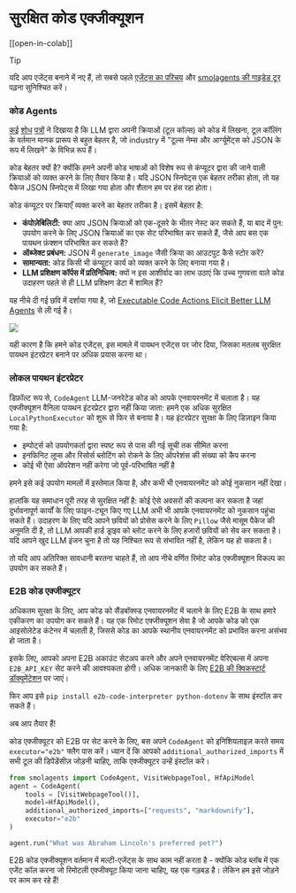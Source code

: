 <!--Copyright 2024 The HuggingFace Team. All rights reserved.

Licensed under the Apache License, Version 2.0 (the "License"); you may not use this file except in compliance with
the License. You may obtain a copy of the License at

http://www.apache.org/licenses/LICENSE-2.0

Unless required by applicable law or agreed to in writing, software distributed under the License is distributed on
an "AS IS" BASIS, WITHOUT WARRANTIES OR CONDITIONS OF ANY KIND, either express or implied. See the License for the
specific language governing permissions and limitations under the License.

⚠️ Note that this file is in Markdown but contain specific syntax for our doc-builder (similar to MDX) that may not be
rendered properly in your Markdown viewer.

-->
# सुरक्षित कोड एक्जीक्यूशन

[[open-in-colab]]

> [!TIP]
> यदि आप एजेंट्स बनाने में नए हैं, तो सबसे पहले [एजेंट्स का परिचय](../conceptual_guides/intro_agents) और [smolagents की गाइडेड टूर](../guided_tour) पढ़ना सुनिश्चित करें।

### कोड Agents

[कई](https://huggingface.co/papers/2402.01030) [शोध](https://huggingface.co/papers/2411.01747) [पत्रों](https://huggingface.co/papers/2401.00812) ने दिखाया है कि LLM द्वारा अपनी क्रियाओं (टूल कॉल्स) को कोड में लिखना, टूल कॉलिंग के वर्तमान मानक प्रारूप से बहुत बेहतर है, जो industry में "टूल्स नेम्स और आर्ग्यूमेंट्स को JSON के रूप में लिखने" के विभिन्न रूप हैं।

कोड बेहतर क्यों है? क्योंकि हमने अपनी कोड भाषाओं को विशेष रूप से कंप्यूटर द्वारा की जाने वाली क्रियाओं को व्यक्त करने के लिए तैयार किया है। यदि JSON स्निपेट्स एक बेहतर तरीका होता, तो यह पैकेज JSON स्निपेट्स में लिखा गया होता और शैतान हम पर हंस रहा होता।

कोड कंप्यूटर पर क्रियाएँ व्यक्त करने का बेहतर तरीका है। इसमें बेहतर है:
- **कंपोज़ेबिलिटी:** क्या आप JSON क्रियाओं को एक-दूसरे के भीतर नेस्ट कर सकते हैं, या बाद में पुन: उपयोग करने के लिए JSON क्रियाओं का एक सेट परिभाषित कर सकते हैं, जैसे आप बस एक पायथन फ़ंक्शन परिभाषित कर सकते हैं?
- **ऑब्जेक्ट प्रबंधन:** JSON में `generate_image` जैसी क्रिया का आउटपुट कैसे स्टोर करें?
- **सामान्यता:** कोड किसी भी कंप्यूटर कार्य को व्यक्त करने के लिए बनाया गया है।
- **LLM प्रशिक्षण कॉर्पस में प्रतिनिधित्व:** क्यों न इस आशीर्वाद का लाभ उठाएं कि उच्च गुणवत्ता वाले कोड उदाहरण पहले से ही LLM प्रशिक्षण डेटा में शामिल हैं?

यह नीचे दी गई छवि में दर्शाया गया है, जो [Executable Code Actions Elicit Better LLM Agents](https://huggingface.co/papers/2402.01030) से ली गई है।

<img src="https://huggingface.co/datasets/huggingface/documentation-images/resolve/main/transformers/code_vs_json_actions.png">

यही कारण है कि हमने कोड एजेंट्स, इस मामले में पायथन एजेंट्स पर जोर दिया, जिसका मतलब सुरक्षित पायथन इंटरप्रेटर बनाने पर अधिक प्रयास करना था।

### लोकल पायथन इंटरप्रेटर

डिफ़ॉल्ट रूप से, `CodeAgent` LLM-जनरेटेड कोड को आपके एनवायरनमेंट में चलाता है।
यह एक्जीक्यूशन वैनिला पायथन इंटरप्रेटर द्वारा नहीं किया जाता: हमने एक अधिक सुरक्षित `LocalPythonExecutor` को शुरू से फिर से बनाया है।
यह इंटरप्रेटर सुरक्षा के लिए डिज़ाइन किया गया है:
 - इम्पोर्ट्स को उपयोगकर्ता द्वारा स्पष्ट रूप से पास की गई सूची तक सीमित करना
 - इनफिनिट लूप्स और रिसोर्स ब्लोटिंग को रोकने के लिए ऑपरेशंस की संख्या को कैप करना
 - कोई भी ऐसा ऑपरेशन नहीं करेगा जो पूर्व-परिभाषित नहीं है

हमने इसे कई उपयोग मामलों में इस्तेमाल किया है, और कभी भी एनवायरनमेंट को कोई नुकसान नहीं देखा। 

हालांकि यह समाधान पूरी तरह से सुरक्षित नहीं है: कोई ऐसे अवसरों की कल्पना कर सकता है जहां दुर्भावनापूर्ण कार्यों के लिए फाइन-ट्यून किए गए LLM अभी भी आपके एनवायरनमेंट को नुकसान पहुंचा सकते हैं। उदाहरण के लिए यदि आपने छवियों को प्रोसेस करने के लिए `Pillow` जैसे मासूम पैकेज की अनुमति दी है, तो LLM आपकी हार्ड ड्राइव को ब्लोट करने के लिए हजारों छवियों को सेव कर सकता है।
यदि आपने खुद LLM इंजन चुना है तो यह निश्चित रूप से संभावित नहीं है, लेकिन यह हो सकता है।

तो यदि आप अतिरिक्त सावधानी बरतना चाहते हैं, तो आप नीचे वर्णित रिमोट कोड एक्जीक्यूशन विकल्प का उपयोग कर सकते हैं।

### E2B कोड एक्जीक्यूटर

अधिकतम सुरक्षा के लिए, आप कोड को सैंडबॉक्स्ड एनवायरनमेंट में चलाने के लिए E2B के साथ हमारे एकीकरण का उपयोग कर सकते हैं। यह एक रिमोट एक्जीक्यूशन सेवा है जो आपके कोड को एक आइसोलेटेड कंटेनर में चलाती है, जिससे कोड का आपके स्थानीय एनवायरनमेंट को प्रभावित करना असंभव हो जाता है।

इसके लिए, आपको अपना E2B अकाउंट सेटअप करने और अपने एनवायरनमेंट वेरिएबल्स में अपना `E2B_API_KEY` सेट करने की आवश्यकता होगी। अधिक जानकारी के लिए [E2B की क्विकस्टार्ट डॉक्यूमेंटेशन](https://e2b.dev/docs/quickstart) पर जाएं।

फिर आप इसे `pip install e2b-code-interpreter python-dotenv` के साथ इंस्टॉल कर सकते हैं।

अब आप तैयार हैं!

कोड एक्जीक्यूटर को E2B पर सेट करने के लिए, बस अपने `CodeAgent` को इनिशियलाइज़ करते समय `executor="e2b"` फ्लैग पास करें।
ध्यान दें कि आपको `additional_authorized_imports` में सभी टूल की डिपेंडेंसीज़ जोड़नी चाहिए, ताकि एक्जीक्यूटर उन्हें इंस्टॉल करे।

```py
from smolagents import CodeAgent, VisitWebpageTool, HfApiModel
agent = CodeAgent(
    tools = [VisitWebpageTool()],
    model=HfApiModel(),
    additional_authorized_imports=["requests", "markdownify"],
    executor="e2b"
)

agent.run("What was Abraham Lincoln's preferred pet?")
```

E2B कोड एक्जीक्यूशन वर्तमान में मल्टी-एजेंट्स के साथ काम नहीं करता है - क्योंकि कोड ब्लॉब में एक एजेंट कॉल करना जो रिमोटली एक्जीक्यूट किया जाना चाहिए, यह एक गड़बड़ है। लेकिन हम इसे जोड़ने पर काम कर रहे हैं!
